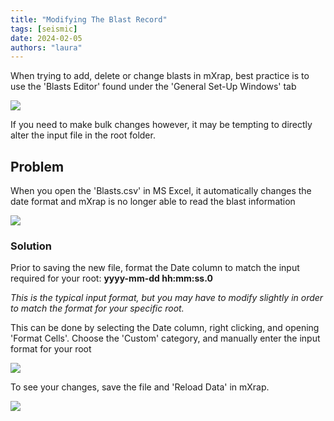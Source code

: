 ```yaml
---
title: "Modifying The Blast Record"
tags: [seismic]
date: 2024-02-05
authors: "laura"
---
```


When trying to add, delete or change blasts in mXrap, best practice is to use the 'Blasts Editor' found under the 'General Set-Up Windows' tab

![](/img/Blasts-Editor.png)

If you need to make bulk changes however, it may be tempting to directly alter the input file in the root folder.

## Problem

When you open the 'Blasts.csv' in MS Excel, it automatically changes the date format and mXrap is no longer able to read the blast information

![](/img/date-change.png)

### Solution

Prior to saving the new file, format the Date column to match the input required for your root: **yyyy-mm-dd hh:mm:ss.0**

_This is the typical input format, but you may have to modify slightly in order to match the format for your specific root._

This can be done by selecting the Date column, right clicking, and opening 'Format Cells'. Choose the 'Custom' category, and manually enter the input format for your root

![](/img/reformat.png)

To see your changes, save the file and 'Reload Data' in mXrap.

![](/img/reload-data.png)
